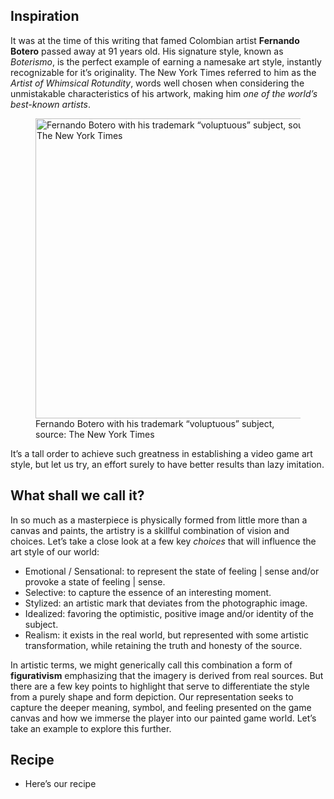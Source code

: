 ## Inspiration

It was at the time of this writing that famed Colombian artist **Fernando Botero** passed away at 91 years old. His signature style, known as *Boterismo*, is the perfect example of earning a namesake art style, instantly recognizable for it's originality. The New York Times referred to him as the *Artist of Whimsical Rotundity*, words well chosen when considering the unmistakable characteristics of his artwork, making him *one of the world’s best-known artists*.

![Fernando Botero with his trademark "voluptuous" subject, source: The New York Times ](assets/botero-nyt.jpg){fig-align="center" width="480"}

It's a tall order to achieve such greatness in establishing a video game art style, but let us try, an effort surely to have better results than lazy imitation.

## What shall we call it?

In so much as a masterpiece is physically formed from little more than a canvas and paints, the artistry is a skillful combination of vision and choices. Let's take a close look at a few key *choices* that will influence the art style of our world:

-   Emotional / Sensational: to represent the state of feeling \| sense and/or provoke a state of feeling \| sense.
-   Selective: to capture the essence of an interesting moment.
-   Stylized: an artistic mark that deviates from the photographic image.
-   Idealized: favoring the optimistic, positive image and/or identity of the subject.
-   Realism: it exists in the real world, but represented with some artistic transformation, while retaining the truth and honesty of the source.

In artistic terms, we might generically call this combination a form of **figurativism** emphasizing that the imagery is derived from real sources. But there are a few key points to highlight that serve to differentiate the style from a purely shape and form depiction. Our representation seeks to capture the deeper meaning, symbol, and feeling presented on the game canvas and how we immerse the player into our painted game world. Let's take an example to explore this further.

## Recipe

-   Here's our recipe
